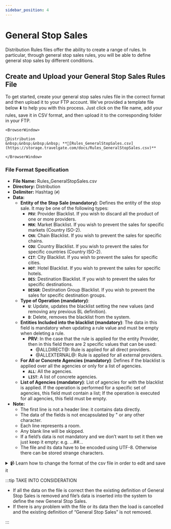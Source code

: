 ```yaml
---
sidebar_position: 4
---
```


# General Stop Sales

Distribution Rules files offer the ability to create a range of rules. In particular, through general stop sales rules, you will be able to define general stop sales by different conditions. 


## Create and Upload your General Stop Sales Rules File

To get started, create your general stop sales rules file in the correct format and then upload it to your FTP account. We've provided a template file below ⬇️ to help you with this process. Just click on the file name, add your rules, save it in CSV format, and then upload it to the corresponding folder in your FTP.


```mdx-code-block
<BrowserWindow>

📁Distribution  
&nbsp;&nbsp;&nbsp;&nbsp; **📄[Rules_GeneralStopSales.csv](https://storage.travelgate.com/docs/Rules_GeneralStopSales.csv)**  

</BrowserWindow>
```


### File Format Specification

* **File Name:** Rules_GeneralStopSales.csv
* **Directory:** Distribution
* **Delimiter:** Hashtag (`#`)
* **Data:**
   * **Entity of the Stop Sale (mandatory)**: Defines the entity of the stop sale. It may be one of the following types:
      * **`PRV`**: Provider Blacklist. If you wish to discard all the product of one or more providers.
      * **`MRK`**: Market Blacklist. If you wish to prevent the sales for specific markets (Country ISO-2).
      * **`CHA`**: Chain Blacklist. If you wish to prevent the sales for specific chains.
      * **`COU`**: Country Blacklist. If you wish to prevent the sales for specific countries (Country ISO-2).
      * **`CIT`**: City Blacklist. If you wish to prevent the sales for specific cities.
      * **`HOT`**: Hotel Blacklist. If you wish to prevent the sales for specific hotels.
      * **`DES`**: Destination Blacklist. If you wish to prevent the sales for specific destinations.
      * **`DESGR`**: Destination Group Blacklist. If you wish to prevent the sales for specific destination groups.
   * **Type of Operation (mandatory)**: 
      * **`U`**: Update, updates the blacklist setting the new values (and removing any previous BL definition).
      * **`D`**: Delete, removes the blacklist from the system.
   * **Entities Included into the blacklist (mandatory)**: The data in this field is mandatory when updating a rule value and must be empty when deleting a rule.
      * **PRV**: In the case that the rule is applied for the entity Provider, then in this field there are 2 specific values that can be used:
          * @ALLDIRECT@: Rule is applied for all direct providers.
          * @ALLEXTERNAL@: Rule is applied for all external providers.
   * **For All or Concrete Agencies (mandatory)**: Defines if the blacklist is applied over all the agencies or only for a list of agencies.
      * **`ALL`**: All the agencies.
      * **`LIST`**: A list of concrete agencies.
   * **List of Agencies (mandatory)**: List of agencies for with the blacklist is applied. If the operation is performed for a specific set of agencies, this field must contain a list; If the operation is executed for all agencies, this field must be empty.
* **Note:**
   * The first line is not a header line: it contains data directly.
   * The data of the fields is not encapsulated by " or any other character.
   * Each line represents a room.
   * Any blank line will be skipped.
   * If a field’s data is not mandatory and we don’t want to set it then we just keep it empty: e.g. …##…
   * The file and its data have to be encoded using UTF-8. Otherwise there can be stored strange characters.

<details>
    <summary>📹 Learn how to change the format of the csv file in order to edit and save it</summary>
    <div>
        <div><iframe width="560" height="315" src="https://www.youtube.com/embed/XkOk3SkZ0Sg?si=TYhN1QfMwYE1fusw&amp;controls=0" title="YouTube video player" frameborder="0" allow="accelerometer; autoplay; clipboard-write; encrypted-media; gyroscope; picture-in-picture; web-share" allowfullscreen></iframe></div>
    </div>
</details>


:::tip TAKE INTO CONSIDERATION

* If all the data on the file is correct then the existing definition of General Stop Sales is removed and file’s data is inserted into the system to define the new General Stop Sales.
* If there is any problem with the file or its data then the load is cancelled and the existing definition of “General Stop Sales” is not removed.

:::
